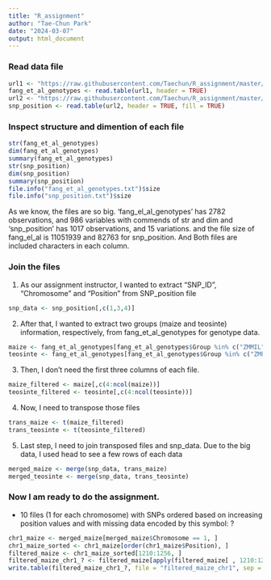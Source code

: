 ```yaml
---
title: "R_assignment"
author: "Tae-Chun Park"
date: "2024-03-07"
output: html_document
---
```


### Read data file
```r
url1 <- "https://raw.githubusercontent.com/Taechun/R_assignment/master/fang_et_al_genotypes.txt"
fang_et_al_genotypes <- read.table(url1, header = TRUE)
url2 <- "https://raw.githubusercontent.com/Taechun/R_assignment/master/snp_position.txt"
snp_position <- read.table(url2, header = TRUE, fill = TRUE)
```

### Inspect structure and dimention of each file
```r
str(fang_et_al_genotypes)
dim(fang_et_al_genotypes)
summary(fang_et_al_genotypes)
str(snp_position)
dim(snp_position)
summary(snp_position)
file.info("fang_et_al_genotypes.txt")$size
file.info("snp_position.txt")$size
```
As we know, the files are so big. 'fang_el_al_genotypes' has 2782 observations, and 986 variables with commends of str and dim and 'snp_position' has 1017 observations, and 15 variations. and the file size of fang_el_al is 11051939 and 82763 for snp_position. And Both files are included characters in each column.

### Join the files

1. As our assignment instructor, I wanted to extract "SNP_ID", "Chromosome" and "Position" from SNP_position file
```r
snp_data <- snp_position[,c(1,3,4)]
```

2. After that, I wanted to extract two groups (maize and teosinte) information, respectively, from fang_et_al_genotypes for genotype data.
```r
maize <- fang_et_al_genotypes[fang_et_al_genotypes$Group %in% c("ZMMIL", "ZMMLR", "ZMMMR"),]
teosinte <- fang_et_al_genotypes[fang_et_al_genotypes$Group %in% c("ZMPBA", "ZMPIL", "ZMPJA"),]
```

3. Then, I don't need the first three columns of each file.
```r
maize_filtered <- maize[,c(4:ncol(maize))]
teosinte_filtered <- teosinte[,c(4:ncol(teosinte))]
```

4. Now, I need to transpose those files
```r
trans_maize <- t(maize_filtered)
trans_teosinte <- t(teosinte_filtered)
```

5. Last step, I need to join transposed files and snp_data. Due to the big data, I used head to see a few rows of each data
```r
merged_maize <- merge(snp_data, trans_maize)
merged_teosinte <- merge(snp_data, trans_teosinte)
```

### Now I am ready to do the assignment.
- 10 files (1 for each chromosome) with SNPs ordered based on increasing position values and with
missing data encoded by this symbol: ?
```r
chr1_maize <- merged_maize[merged_maize$Chromosome == 1, ]
chr1_maize_sorted <- chr1_maize[order(chr1_maize$Position), ]
filtered_maize <- chr1_maize_sorted[1210:1256, ]
filtered_maize_chr1_? <- filtered_maize[apply(filtered_maize[ , 1210:1256], 1, function(x) all (x == "?/?")), ]
write.table(filtered_maize_chr1_?, file = "filtered_maize_chr1", sep = "\t", row.names = FALSE)
```

